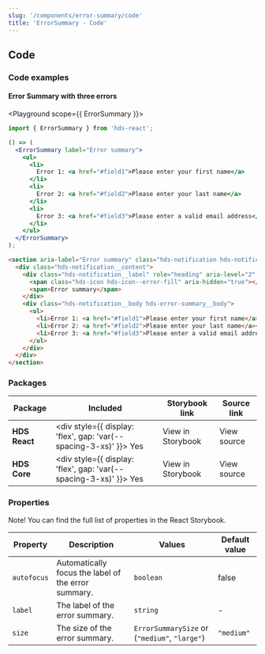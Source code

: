 ```yaml
---
slug: '/components/error-summary/code'
title: 'ErrorSummary - Code'
---
```




## Code

### Code examples

#### Error Summary with three errors

<Playground scope={{ ErrorSummary }}>

```jsx
import { ErrorSummary } from 'hds-react';

() => (
  <ErrorSummary label="Error summary">
    <ul>
      <li>
        Error 1: <a href="#field1">Please enter your first name</a>
      </li>
      <li>
        Error 2: <a href="#field2">Please enter your last name</a>
      </li>
      <li>
        Error 3: <a href="#field3">Please enter a valid email address</a>
      </li>
    </ul>
  </ErrorSummary>
);
```

```html
<section aria-label="Error summary" class="hds-notification hds-notification--error">
  <div class="hds-notification__content">
    <div class="hds-notification__label" role="heading" aria-level="2" tabindex="-1">
      <span class="hds-icon hds-icon--error-fill" aria-hidden="true"></span>
      <span>Error summary</span>
    </div>
    <div class="hds-notification__body hds-error-summary__body">
      <ul>
        <li>Error 1: <a href="#field1">Please enter your first name</a></li>
        <li>Error 2: <a href="#field2">Please enter your last name</a></li>
        <li>Error 3: <a href="#field3">Please enter a valid email address</a></li>
      </ul>
    </div>
  </div>
</section>
```

</Playground>

### Packages

| Package       | Included                                                                                        | Storybook link                                                                                                                                            | Source link                                                                                                                                                                                                                                |
| ------------- | ----------------------------------------------------------------------------------------------- | --------------------------------------------------------------------------------------------------------------------------------------------------------- | ------------------------------------------------------------------------------------------------------------------------------------------------------------------------------------------------------------------------------------------ |
| **HDS React** | <div style={{ display: 'flex', gap: 'var(--spacing-3-xs)' }}><IconCheckCircleFill /> Yes </div> | <Link openInNewTab openInNewTabAriaLabel="Opens in a new tab" href="/storybook/react/?path=?path=/story/components-errorsummary">View in Storybook</Link> | <ExternalLink openInNewTab openInNewTabAriaLabel="Opens in a new tab" href="https://github.com/City-of-Helsinki/helsinki-design-system/blob/master/packages/react/src/components/errorSummary/ErrorSummary.tsx">View source</ExternalLink> |
| **HDS Core**  | <div style={{ display: 'flex', gap: 'var(--spacing-3-xs)' }}><IconCheckCircleFill /> Yes </div> | <Link openInNewTab openInNewTabAriaLabel="Opens in a new tab" href="/storybook/core/?path=/story/components-errorsummary">View in Storybook</Link>        | <ExternalLink openInNewTab openInNewTabAriaLabel="Opens in a new tab" href="https://github.com/City-of-Helsinki/helsinki-design-system/tree/master/packages/core/src/components/error-summary">View source</ExternalLink>                  |

### Properties

Note! You can find the full list of properties in the <Link openInNewTab openInNewTabAriaLabel="Opens in a new tab" href="/storybook/react/?path=?path=/story/components-errorsummary">React Storybook.</Link>

| Property    | Description                                         | Values                                              | Default value             |
| ----------- | --------------------------------------------------- | --------------------------------------------------- | ------------------------- |
| `autofocus` | Automatically focus the label of the error summary. | `boolean`                                           | false                     |
| `label`     | The label of the error summary.                     | `string`                                            | -                         |
| `size`      | The size of the error summary.                      | `ErrorSummarySize` or (`"medium"`, `"large"`)       | `"medium"`                |

<NativeElementPropsInfo nodeName="div" />
